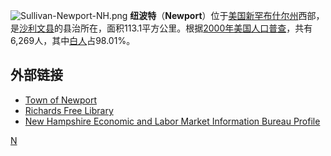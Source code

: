 [[File:Sullivan-Newport-NH.png|right]]
'''纽波特'''（'''Newport'''）位于[[美国|美国]][[新罕布什尔州|新罕布什尔州]]西部，是[[沙利文县_(新罕布什尔州)|沙利文县]]的县治所在，面积113.1平方公里。根据[[2000年美国人口普查|2000年美国人口普查]]，共有6,269人，其中[[白人|白人]]占98.01%。

== 外部链接 ==
* [http://www.newportnh.net/ Town of Newport] {{Wayback|url=http://www.newportnh.net/ |date=20170427152042 }}
* [http://www.newport.lib.nh.us/ Richards Free Library] {{Wayback|url=http://www.newport.lib.nh.us/ |date=20210316083129 }}
* [http://www.nh.gov/nhes/elmi/htmlprofiles/newport.html New Hampshire Economic and Labor Market Information Bureau Profile] {{Wayback|url=http://www.nh.gov/nhes/elmi/htmlprofiles/newport.html |date=20110609124441 }}

{{NewHampshire-stub}}

[[Category:新罕布什尔州城市|N]]